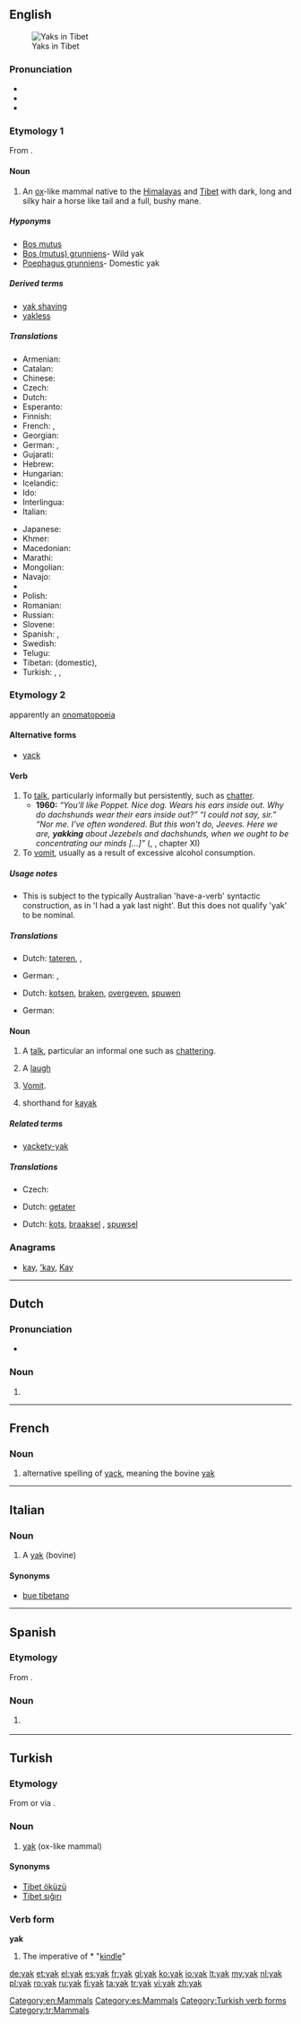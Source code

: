 {{also|Yak|yäk}}
==English==
[[Image:In Tibet, yaks are decorated and honored by the families they are part of.jpg|thumb|Yaks in Tibet]]

===Pronunciation===
{{wikipedia}}
* {{IPA|/jæk/}}
* {{rhymes|æk}}
* {{homophones|yack}}

===Etymology 1===
From {{etyl|bo}} {{term|གཡག|tr=g.yak|sc=Tibt|lang=bo}}.

====Noun====
{{en-noun}}

# An [[ox]]-like mammal native to the [[Himalayas]] and [[Tibet]] with dark, long and silky hair a horse like tail and a full, bushy mane.

=====Hyponyms=====
* [[Bos mutus]]
* [[Bos (mutus) grunniens]]- Wild yak
* [[Poephagus grunniens]]- Domestic yak

=====Derived terms=====
* [[yak shaving]]
* [[yakless]]

=====Translations=====
{{trans-top|ox-like mammal}}
* Armenian: {{t-|hy|յակ|tr=yak}}
* Catalan: {{t|ca|iac|m}}
* Chinese: {{t-|cmn|牦牛|tr=máoniú|sc=Hani}}
* Czech: {{t+|cs|jak|m}}
* Dutch: {{t+|nl|jak|m}}
* Esperanto: {{t-|eo|gruntbovo|xs=Esperanto}}
* Finnish: {{t+|fi|jakki}}
* French: {{t+|fr|yack|m}}, {{t+|fr|yak|m}}
* Georgian: {{t|ka|იაკი|sc=Geor|xs=Georgian|tr=iaki}}
* German: {{t+|de|Yak}}, {{t+|de|Jak}}
* Gujarati: {{t|gu|યાક|sc=Gujr|xs=Gujarati}}
* Hebrew: {{t|he|יאק}}
* Hungarian: {{t+|hu|jak}}
* Icelandic: {{t|is|jakuxi|m}}
* Ido: {{t+|io|yako|xs=Ido}}
* Interlingua: {{t-|ia|yak|xs=Interlingua}}
* Italian: {{t-|it|yak|m}}
{{trans-mid}}
* Japanese: {{t+|ja|ヤク|tr=yaku}}
* Khmer: {{t|km|ចាមរី|sc=Khmr|tr=chaamrəy}}
* Macedonian: {{t-|mk|јак|m|tr=jak}}
* Marathi: {{t|mr|याक|sc=Deva|xs=Marathi}}
* Mongolian: {{t-|mn|сарлаг|tr=sarlag|sc=Cyrl|xs=Mongolian}}
* Navajo: {{tø|nv|béégashiiʼilí}}
* {{trreq|ne}}
* Polish: {{t+|pl|jak|m}}
* Romanian: {{t+|ro|iac|m}}
* Russian: {{t+|ru|як|m|tr=jak}}
* Slovene: {{t+|sl|jak|m}}
* Spanish: {{t-|es|yac|m}}, {{t+|es|yak|m}}
* Swedish: {{t+|sv|jak|m}}
* Telugu: {{t|te|జడలబర్రె|tr=jaDalabarre}}
* Tibetan: {{tø|bo|གཡག|tr=g.yak|sc=Tibt|xs=Tibetan}} (domestic), {{tø|bo|འབྲོང|tr='brong|sc=Tibt|xs=Tibetan}}
* Turkish: {{t+|tr|yak}}, {{t+|tr|Tibet öküzü}}, {{t+|tr|Tibet sığırı}}
{{trans-bottom}}

===Etymology 2===
apparently an [[onomatopoeia]]

====Alternative forms====
* [[yack]]

====Verb====
{{en-verb|yak|k|ing}} {{intransitive}}

# To [[talk]], particularly informally but persistently, such as [[chatter]].
#* '''1960:''' ''“You'll like Poppet. Nice dog. Wears his ears inside out. Why do dachshunds wear their ears inside out?” “I could not say, sir.” “Nor me. I've often wondered. But this won't do, Jeeves. Here we are, '''yakking''' about Jezebels and dachshunds, when we ought to be concentrating our minds [...]”'' ({{w|P. G. Wodehouse}}, ''{{w|Jeeves in the Offing}}'', chapter XI)
# To [[vomit]], usually as a result of excessive alcohol consumption.

=====Usage notes=====
* This <!--[chatter? vomit? both?]--> is subject to the typically Australian 'have-a-verb' syntactic construction, as in 'I had a yak last night'. But this does not qualify 'yak' to be nominal.

=====Translations=====
{{trans-top|talk informally, persistently}}
* Dutch: [[tateren]], {{t|nl|kwebbelen}}, {{t+|nl|kletsen}}
{{trans-mid}}
* German: {{t+|de|quatschen}}, {{t+|de|quasseln}}
{{trans-bottom}}
{{trans-top|vomit}}
* Dutch: [[kotsen]], [[braken]], [[overgeven]], [[spuwen]]
{{trans-mid}}
* German: {{t+|de|kotzen}}
{{trans-bottom}}

====Noun====
{{en-noun}}

# A [[talk]], particular an informal one such as [[chattering]].
# {{slang}} A [[laugh]]
# [[vomit|Vomit]].
# {{slang}} shorthand for [[kayak]]

=====Related terms=====
* [[yackety-yak]]

=====Translations=====
{{trans-top|informal, persistent talk, chattering}}
* Czech: {{t|cs|žvást|m}}
{{trans-mid}}
* Dutch: [[getater]] {{n}}
{{trans-bottom}}

{{trans-top|vomit}}
* Dutch: [[kots]], [[braaksel]] {{n}}, [[spuwsel]] {{n}}
{{trans-mid}}
{{trans-bottom}}

===Anagrams===
* [[kay#English|kay]], [['kay#English|'kay]], [[Kay#English|Kay]]

[[Category:en:Mammals]]

----

==Dutch==

===Pronunciation===
* {{audio|Nl-yak.ogg|Audio}}

===Noun===
{{nl-noun|m|g2=f|yakken|pl2=yaks}}

# {{alternative spelling of|jak|lang=nl}}

----

==French==

===Noun===
{{fr-noun|m}}

# alternative spelling of [[yack]], meaning the bovine [[#English|yak]]

----

==Italian==

===Noun===
{{head|it|noun|g=m}} {{inv}}

# A [[#English|yak]] (bovine)

====Synonyms====
* [[bue tibetano]]

----

==Spanish==

===Etymology===
From {{etyl|en|es}}.

===Noun===
{{es-noun|m|pl=yak}}

# {{l|en|yak}} {{gloss|bovine}}

[[Category:es:Mammals]]

----

==Turkish==

===Etymology===
From {{etyl|bo|tr}} {{term|གཡག|tr=g.yak|sc=Tibt|lang=bo}} or via {{etyl|en|tr}} {{term|yak|lang=en}}.

===Noun===
{{head|tr|noun}}

# [[#English|yak]] (ox-like mammal)

====Synonyms====
* [[Tibet öküzü]]
* [[Tibet sığırı]]

===Verb form===
'''yak'''

# The imperative of * "[[kindle]]"

[[Category:Turkish verb forms]]
[[Category:tr:Mammals]]

[[de:yak]]
[[et:yak]]
[[el:yak]]
[[es:yak]]
[[fr:yak]]
[[gl:yak]]
[[ko:yak]]
[[io:yak]]
[[lt:yak]]
[[my:yak]]
[[nl:yak]]
[[pl:yak]]
[[ro:yak]]
[[ru:yak]]
[[fi:yak]]
[[ta:yak]]
[[tr:yak]]
[[vi:yak]]
[[zh:yak]]